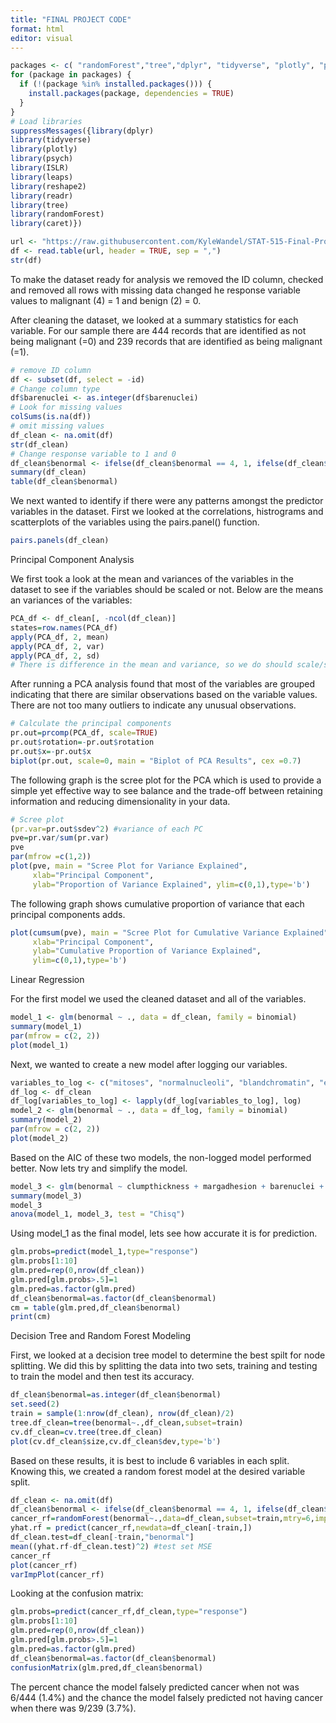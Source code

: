 ```yaml
---
title: "FINAL PROJECT CODE"
format: html
editor: visual
---
```


```r
packages <- c( "randomForest","tree","dplyr", "tidyverse", "plotly", "psych", "ISLR", "leaps", "reshape2","readr")
for (package in packages) {
  if (!(package %in% installed.packages())) {
    install.packages(package, dependencies = TRUE)
  }
}
# Load libraries
suppressMessages({library(dplyr)
library(tidyverse)
library(plotly)
library(psych)
library(ISLR)
library(leaps)
library(reshape2)
library(readr)
library(tree)
library(randomForest)
library(caret)})
```


```r
url <- "https://raw.githubusercontent.com/KyleWandel/STAT-515-Final-Project/main/breast-cancer-wisconsin.csv"
df <- read.table(url, header = TRUE, sep = ",")
str(df)
```

To make the dataset ready for analysis we removed the ID column, checked and removed all rows with missing data changed he response variable values to malignant (4) = 1 and benign (2) = 0.

After cleaning the dataset, we looked at a summary statistics for each variable. For our sample there are 444 records that are identified as not being malignant (=0) and 239 records that are identified as being malignant (=1).

```r
# remove ID column 
df <- subset(df, select = -id) 
# Change column type
df$barenuclei <- as.integer(df$barenuclei) 
# Look for missing values
colSums(is.na(df)) 
# omit missing values
df_clean <- na.omit(df) 
str(df_clean) 
# Change response variable to 1 and 0
df_clean$benormal <- ifelse(df_clean$benormal == 4, 1, ifelse(df_clean$benormal == 2, 0, df_clean$benormal)) 
summary(df_clean) 
table(df_clean$benormal)
```

We next wanted to identify if there were any patterns amongst the predictor variables in the dataset. First we looked at the correlations, histrograms and scatterplots of the variables using the pairs.panel() function.

```r
pairs.panels(df_clean)
```
Principal Component Analysis

We first took a look at the mean and variances of the variables in the dataset to see if the variables should be scaled or not. Below are the means an variances of the variables:
```r
PCA_df <- df_clean[, -ncol(df_clean)]
states=row.names(PCA_df)
apply(PCA_df, 2, mean)
apply(PCA_df, 2, var)
apply(PCA_df, 2, sd)
# There is difference in the mean and variance, so we do should scale/standardize the variables.
```
After running a PCA analysis found that most of the variables are grouped indicating that there are similar observations based on the variable values. There are not too many outliers to indicate any unusual observations.

```r
# Calculate the principal components
pr.out=prcomp(PCA_df, scale=TRUE)
pr.out$rotation=-pr.out$rotation
pr.out$x=-pr.out$x
biplot(pr.out, scale=0, main = "Biplot of PCA Results", cex =0.7)
```

The following graph is the scree plot for the PCA which is used to provide a simple yet effective way to see balance and the trade-off between retaining information and reducing dimensionality in your data.

```r
# Scree plot
(pr.var=pr.out$sdev^2) #variance of each PC
pve=pr.var/sum(pr.var)
pve
par(mfrow =c(1,2))
plot(pve, main = "Scree Plot for Variance Explained",
     xlab="Principal Component", 
     ylab="Proportion of Variance Explained", ylim=c(0,1),type='b')
```

The following graph shows cumulative proportion of variance that each principal components adds.

```r
plot(cumsum(pve), main = "Scree Plot for Cumulative Variance Explained",
     xlab="Principal Component",
     ylab="Cumulative Proportion of Variance Explained", 
     ylim=c(0,1),type='b')
```

Linear Regression

For the first model we used the cleaned dataset and all of the variables.

```r
model_1 <- glm(benormal ~ ., data = df_clean, family = binomial) 
summary(model_1) 
par(mfrow = c(2, 2))
plot(model_1)
```

Next, we wanted to create a new model after logging our variables.

```r
variables_to_log <- c("mitoses", "normalnucleoli", "blandchromatin", "epithelial", "margadhesion", "uniformcellshape", "uniformcellsize","clumpthickness") 
df_log <- df_clean 
df_log[variables_to_log] <- lapply(df_log[variables_to_log], log) 
model_2 <- glm(benormal ~ ., data = df_log, family = binomial) 
summary(model_2) 
par(mfrow = c(2, 2))
plot(model_2)
```

Based on the AIC of these two models, the non-logged model performed better. Now lets try and simplify the model.

```r
model_3 <- glm(benormal ~ clumpthickness + margadhesion + barenuclei + blandchromatin, data = df_clean, family = binomial) 
summary(model_3) 
model_3 
anova(model_1, model_3, test = "Chisq") 
```

Using model_1 as the final model, lets see how accurate it is for prediction.

```r
glm.probs=predict(model_1,type="response")
glm.probs[1:10]
glm.pred=rep(0,nrow(df_clean))
glm.pred[glm.probs>.5]=1
glm.pred=as.factor(glm.pred)
df_clean$benormal=as.factor(df_clean$benormal)
cm = table(glm.pred,df_clean$benormal)
print(cm)
```

Decision Tree and Random Forest Modeling

First, we looked at a decision tree model to determine the best spilt for node splitting. We did this by splitting the data into two sets, training and testing to train the model and then test its accuracy.

```r
df_clean$benormal=as.integer(df_clean$benormal)
set.seed(2) 
train = sample(1:nrow(df_clean), nrow(df_clean)/2) 
tree.df_clean=tree(benormal~.,df_clean,subset=train) 
cv.df_clean=cv.tree(tree.df_clean) 
plot(cv.df_clean$size,cv.df_clean$dev,type='b')
```

Based on these results, it is best to include 6 variables in each split. Knowing this, we created a random forest model at the desired variable split.

```r
df_clean <- na.omit(df) 
df_clean$benormal <- ifelse(df_clean$benormal == 4, 1, ifelse(df_clean$benormal == 2, 0, df_clean$benormal))
cancer_rf=randomForest(benormal~.,data=df_clean,subset=train,mtry=6,importance=TRUE) 
yhat.rf = predict(cancer_rf,newdata=df_clean[-train,]) 
df_clean.test=df_clean[-train,"benormal"] 
mean((yhat.rf-df_clean.test)^2) #test set MSE 
cancer_rf 
plot(cancer_rf) 
varImpPlot(cancer_rf) 
```

Looking at the confusion matrix:

```r
glm.probs=predict(cancer_rf,df_clean,type="response")
glm.probs[1:10]
glm.pred=rep(0,nrow(df_clean))
glm.pred[glm.probs>.5]=1
glm.pred=as.factor(glm.pred)
df_clean$benormal=as.factor(df_clean$benormal)
confusionMatrix(glm.pred,df_clean$benormal)
```

The percent chance the model falsely predicted cancer when not was 6/444 (1.4%) and the chance the model falsely predicted not having cancer when there was 9/239 (3.7%).
